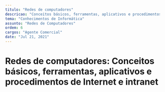 ```yaml
---
titulo: "Redes de computadores"
descricao: "Conceitos básicos, ferramentas, aplicativos e procedimentos de Internet e intranet"
tema: "Conhecimentos de Informática"
assunto: "Redes de Computadores"
ordem: 6
cargos: "Agente Comercial"
date: "Jul 21, 2021"
---
```


# Redes de computadores: Conceitos básicos, ferramentas, aplicativos e procedimentos de Internet e intranet